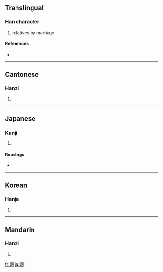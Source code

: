 {{also|婣}}
==Translingual==

===Han character===
{{Han char|rn=38|rad=女|as=06|sn=9|four=4640<sub>0</sub>|canj=女田大 (VWK)}}

# relatives by marriage

====References====
* {{Han ref|kx=0261.160|dkj=06250|dj=0527.190|hdz=21044.080|uh=59FB|ud=23035|bh=ABC3|bd=43971}}

----

==Cantonese==

===Hanzi===
{{yue-hanzi|jyut=|y=yan1}}

# {{defn|Cantonese}}

----

==Japanese==

===Kanji===
{{ja-kanji|grade=c|rs=女06}}

# {{defn|Japanese}}

====Readings====
* {{ja-readings|on=[[いん]] (in)|kun=[[とつぐ]] (totsugu)}}

----

==Korean==

===Hanja===
{{ko-hanja|hangeul=인|rv=in|mr=in}}

# {{defn|Korean}}

----

==Mandarin==

===Hanzi===
{{cmn-hanzi|pin=[[ráo]] ([[rao2]]), [[yīn]] ([[yin1]])|wg=jao<sup>2</sup>, yin<sup>1</sup>}}

# {{defn|Mandarin}}

[[fr:姻]]
[[ja:姻]]